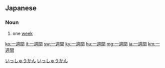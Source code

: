==Japanese==
{{ja-kanjitab|いち|k1=いっ|しゅう|かん|yomi=o}}

===Noun===
{{ja-noun|いっしゅうかん}}

# one [[week]]

[[Category:ja:Time|いっしゅうかん]]
[[Category:Japanese basic words|いっしゅうかん]]

[[ko:一週間]]
[[it:一週間]]
[[sw:一週間]]
[[ky:一週間]]
[[hu:一週間]]
[[mg:一週間]]
[[ja:一週間]]
[[km:一週間]]